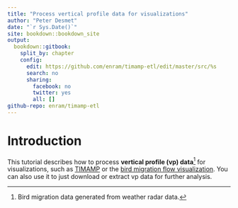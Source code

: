 ```yaml
--- 
title: "Process vertical profile data for visualizations"
author: "Peter Desmet"
date: "`r Sys.Date()`"
site: bookdown::bookdown_site
output:
  bookdown::gitbook:
    split_by: chapter
    config:
      edit: https://github.com/enram/timamp-etl/edit/master/src/%s
      search: no
      sharing:
        facebook: no
        twitter: yes
        all: []
github-repo: enram/timamp-etl
---
```


# Introduction {-}

This tutorial describes how to process **vertical profile (vp) data**[^1] for visualizations, such as [TIMAMP](http://timamp.github.io/) or the [bird migration flow visualization](http://enram.github.io/bird-migration-flow-visualization/viz/). You can also use it to just download or extract vp data for further analysis.

[^1]: Bird migration data generated from weather radar data.

